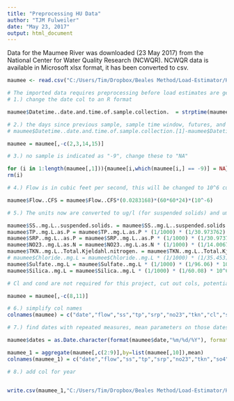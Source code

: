 ```yaml
---
title: "Preprocessing HU Data"
author: "TJM Fulweiler"
date: "May 23, 2017"
output: html_document
---
```



Data for the Maumee River was downloaded (23 May 2017) from the National Center for Water Quality Research (NCWQR). NCWQR data is available in Microsoft xlsx format, it has been converted to csv.
```r
maumee <- read.csv("C:/Users/Tim/Dropbox/Beales Method/Load-Estimator/HU_data/MaumeeData_r_20170523.csv")

# The imported data requires preprocessing before load estimates are generated.
# 1.) change the date col to an R format

maumee$Datetime..date.and.time.of.sample.collection.  = strptime(maumee$Datetime..date.and.time.of.sample.collection., format="%m/%d/%Y %H:%M", tz="EST")

# 2.) the days since previous sample, sample time window, futures, and months cols are now no longer needed because R can calc:
# maumee$Datetime..date.and.time.of.sample.collection.[1]-maumee$Datetime..date.and.time.of.sample.collection.[2]

maumee = maumee[,-c(2,3,14,15)]

# 3.) no sample is indicated as "-9", change these to "NA"

for (i in 1:length(maumee[,1])){maumee[i,which(maumee[i,] == -9)] = NA}
rm(i)

# 4.) Flow is in cubic feet per second, this will be changed to 10^6 cubic m per day (this is done to simplify nutrient load estimates that will take place later)

maumee$Flow..CFS = maumee$Flow..CFS*(0.0283168)*(60*60*24)*(10^-6)

# 5.) The units now are converted to ug/l (for suspended solids) and umol/l (for dissolved nutrients)

maumee$SS..mg.L..suspended.solids. = maumee$SS..mg.L..suspended.solids. * 1000
maumee$TP..mg.L.as.P = maumee$TP..mg.L.as.P * (1/1000) * (1/30.973762) * 10^6
maumee$SRP..mg.L..as.P = maumee$SRP..mg.L..as.P * (1/1000) * (1/30.973762) * 10^6
maumee$NO23..mg.L.as.N = maumee$NO23..mg.L.as.N * (1/1000) * (1/14.0067) * 10^6
maumee$TKN..mg.L..Total.Kjeldahl.nitrogen. = maumee$TKN..mg.L..Total.Kjeldahl.nitrogen.* (1/1000) * (1/14.0067) * 10^6
# maumee$Chloride..mg.L = maumee$Chloride..mg.L * (1/1000) * (1/35.453) * 10^6
maumee$Sulfate..mg.L = maumee$Sulfate..mg.L * (1/1000) * (1/96.06) * 10^6
maumee$Silica..mg.L = maumee$Silica..mg.L * (1/1000) * (1/60.08) * 10^6

# Cl and cond are not required for this project, cut out cols, potential use later

maumee = maumee[,-c(8,11)]

# 6.) simplify col names
colnames(maumee) = c("date","flow","ss","tp","srp","no23","tkn","cl","so4","silica","cond")

# 7.) find dates with repeated measures, mean parameters on those dates

maumee$dates = as.Date.character(format(maumee$date,"%m/%d/%Y"), format="%m/%d/%Y")

maumee_1 = aggregate(maumee[,c(2:9)],by=list(maumee[,10]),mean)
colnames(maumee_1) = c("date","flow","ss","tp","srp","no23","tkn","so4","silica")

# 8.) add col for year


write.csv(maumee_1,"C:/Users/Tim/Dropbox/Beales Method/Load-Estimator/HU_data/MaumeeData_r_20170523_processed.csv")

```

